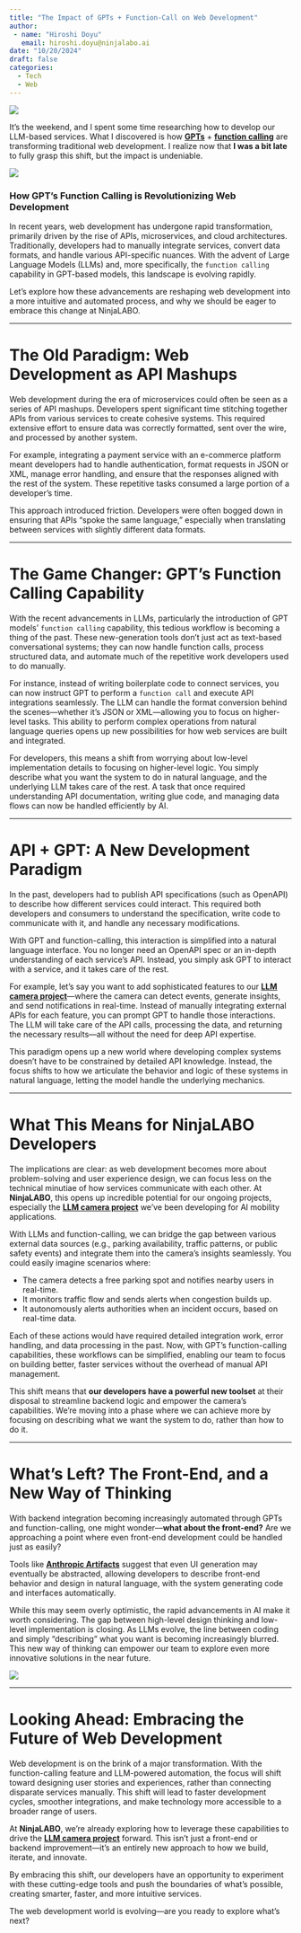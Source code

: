 ```yaml
---
title: "The Impact of GPTs + Function-Call on Web Development"
author: 
 - name: "Hiroshi Doyu"
   email: hiroshi.doyu@ninjalabo.ai
date: "10/20/2024"
draft: false
categories:
  - Tech
  - Web
---
```

![](images/gpts_function_call_web.png)

It's the weekend, and I spent some time researching how to develop our LLM-based services. What I discovered is how **[GPTs](https://openai.com/index/introducing-gpts/)** + **[function calling](https://platform.openai.com/docs/guides/function-calling)** are transforming traditional web development. I realize now that **I was a bit late** to fully grasp this shift, but the impact is undeniable.

![](https://cdn.openai.com/API/docs/images/function-calling-diagram.png)

### How GPT’s Function Calling is Revolutionizing Web Development

In recent years, web development has undergone rapid transformation, primarily driven by the rise of APIs, microservices, and cloud architectures. Traditionally, developers had to manually integrate services, convert data formats, and handle various API-specific nuances. With the advent of Large Language Models (LLMs) and, more specifically, the `function calling` capability in GPT-based models, this landscape is evolving rapidly.

Let’s explore how these advancements are reshaping web development into a more intuitive and automated process, and why we should be eager to embrace this change at NinjaLABO.

---

# The Old Paradigm: Web Development as API Mashups

Web development during the era of microservices could often be seen as a series of API mashups. Developers spent significant time stitching together APIs from various services to create cohesive systems. This required extensive effort to ensure data was correctly formatted, sent over the wire, and processed by another system.

For example, integrating a payment service with an e-commerce platform meant developers had to handle authentication, format requests in JSON or XML, manage error handling, and ensure that the responses aligned with the rest of the system. These repetitive tasks consumed a large portion of a developer’s time.

This approach introduced friction. Developers were often bogged down in ensuring that APIs "spoke the same language," especially when translating between services with slightly different data formats.

---

# The Game Changer: GPT’s Function Calling Capability

With the recent advancements in LLMs, particularly the introduction of GPT models' `function calling` capability, this tedious workflow is becoming a thing of the past. These new-generation tools don’t just act as text-based conversational systems; they can now handle function calls, process structured data, and automate much of the repetitive work developers used to do manually.

For instance, instead of writing boilerplate code to connect services, you can now instruct GPT to perform a `function call` and execute API integrations seamlessly. The LLM can handle the format conversion behind the scenes—whether it’s JSON or XML—allowing you to focus on higher-level tasks. This ability to perform complex operations from natural language queries opens up new possibilities for how web services are built and integrated.

For developers, this means a shift from worrying about low-level implementation details to focusing on higher-level logic. You simply describe what you want the system to do in natural language, and the underlying LLM takes care of the rest. A task that once required understanding API documentation, writing glue code, and managing data flows can now be handled efficiently by AI.

---

# API + GPT: A New Development Paradigm

In the past, developers had to publish API specifications (such as OpenAPI) to describe how different services could interact. This required both developers and consumers to understand the specification, write code to communicate with it, and handle any necessary modifications.

With GPT and function-calling, this interaction is simplified into a natural language interface. You no longer need an OpenAPI spec or an in-depth understanding of each service’s API. Instead, you simply ask GPT to interact with a service, and it takes care of the rest.

For example, let’s say you want to add sophisticated features to our **[LLM camera project](https://ninjalabo.ai/blogs/ai_mobility_lab.html)**—where the camera can detect events, generate insights, and send notifications in real-time. Instead of manually integrating external APIs for each feature, you can prompt GPT to handle those interactions. The LLM will take care of the API calls, processing the data, and returning the necessary results—all without the need for deep API expertise.

This paradigm opens up a new world where developing complex systems doesn’t have to be constrained by detailed API knowledge. Instead, the focus shifts to how we articulate the behavior and logic of these systems in natural language, letting the model handle the underlying mechanics.

---

# What This Means for NinjaLABO Developers

The implications are clear: as web development becomes more about problem-solving and user experience design, we can focus less on the technical minutiae of how services communicate with each other. At **NinjaLABO**, this opens up incredible potential for our ongoing projects, especially the **[LLM camera project](https://ninjalabo.ai/blogs/ai_mobility_lab.html)** we’ve been developing for AI mobility applications. 

With LLMs and function-calling, we can bridge the gap between various external data sources (e.g., parking availability, traffic patterns, or public safety events) and integrate them into the camera’s insights seamlessly. You could easily imagine scenarios where:

- The camera detects a free parking spot and notifies nearby users in real-time.
- It monitors traffic flow and sends alerts when congestion builds up.
- It autonomously alerts authorities when an incident occurs, based on real-time data.

Each of these actions would have required detailed integration work, error handling, and data processing in the past. Now, with GPT’s function-calling capabilities, these workflows can be simplified, enabling our team to focus on building better, faster services without the overhead of manual API management.

This shift means that **our developers have a powerful new toolset** at their disposal to streamline backend logic and empower the camera’s capabilities. We’re moving into a phase where we can achieve more by focusing on describing what we want the system to do, rather than how to do it.

---

# What’s Left? The Front-End, and a New Way of Thinking

With backend integration becoming increasingly automated through GPTs and function-calling, one might wonder—**what about the front-end?** Are we approaching a point where even front-end development could be handled just as easily?

Tools like **[Anthropic Artifacts](https://support.anthropic.com/en/articles/9487310-what-are-artifacts-and-how-do-i-use-them)** suggest that even UI generation may eventually be abstracted, allowing developers to describe front-end behavior and design in natural language, with the system generating code and interfaces automatically. 

While this may seem overly optimistic, the rapid advancements in AI make it worth considering. The gap between high-level design thinking and low-level implementation is closing. As LLMs evolve, the line between coding and simply "describing" what you want is becoming increasingly blurred. This new way of thinking can empower our team to explore even more innovative solutions in the near future.


![](https://cdn.prod.website-files.com/654df3dbb248d1b4c123757d/6697b48865a627786e210c3b_1*Jgyrpf3aBFtrkfodAB8h0w.png)

---

# Looking Ahead: Embracing the Future of Web Development

Web development is on the brink of a major transformation. With the function-calling feature and LLM-powered automation, the focus will shift toward designing user stories and experiences, rather than connecting disparate services manually. This shift will lead to faster development cycles, smoother integrations, and make technology more accessible to a broader range of users.

At **NinjaLABO**, we’re already exploring how to leverage these capabilities to drive the **[LLM camera project](https://ninjalabo.ai/blogs/ai_mobility_lab.html)** forward. This isn’t just a front-end or backend improvement—it’s an entirely new approach to how we build, iterate, and innovate. 

By embracing this shift, our developers have an opportunity to experiment with these cutting-edge tools and push the boundaries of what’s possible, creating smarter, faster, and more intuitive services.

The web development world is evolving—are you ready to explore what’s next?

